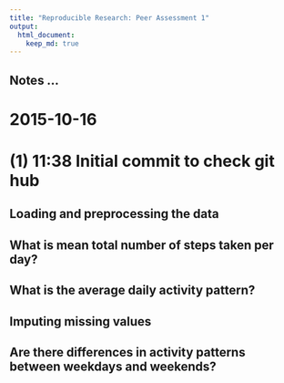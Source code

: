 ```yaml
---
title: "Reproducible Research: Peer Assessment 1"
output: 
  html_document:
    keep_md: true
---
```

## Notes ...
# 2015-10-16
# (1) 11:38 Initial commit to check git hub

## Loading and preprocessing the data



## What is mean total number of steps taken per day?



## What is the average daily activity pattern?



## Imputing missing values



## Are there differences in activity patterns between weekdays and weekends?
